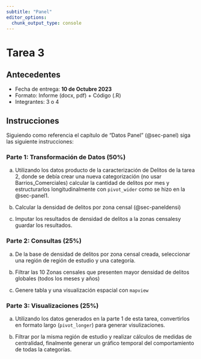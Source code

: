 ```yaml
---
subtitle: "Panel"
editor_options: 
  chunk_output_type: console
---
```


# Tarea 3 {.unnumbered}


## Antecedentes

- Fecha de entrega: **10 de Octubre 2023**
- Formato: Informe (docx, pdf) + Código (.R)
- Integrantes: 3 o 4


## Instrucciones

Siguiendo como referencia el capítulo de "Datos Panel" (@sec-panel) siga las siguiente instrucciones:

### Parte 1: Transformación de Datos (50%)

a) Utilizando los datos producto de la caracterización de Delitos de la tarea 2, donde se debía crear una nueva categorización (no usar Barrios_Comerciales) calcular la cantidad de delitos por mes y estructurarlos longitudinalmente con `pivot_wider` como se hizo en la @sec-panel1.

b) Calcular la densidad de delitos por zona censal (@sec-paneldensi)

c) Imputar los resultados de densidad de delitos a la zonas censalesy guardar los resultados.


### Parte 2: Consultas (25%)

a) De la base de densidad de delitos por zona censal creada, seleccionar una región de región de estudio y una categoría.

b) Filtrar las 10 Zonas censales que presenten mayor densidad de delitos globales (todos los meses y años)

c) Genere tabla y una visualización espacial con `mapview`


### Parte 3: Visualizaciones (25%)

a) Utilizando los datos generados en la parte 1 de esta tarea, convertirlos en formato largo (`pivot_longer`) para generar visulizaciones.


b) Filtrar por la misma región de estudio y realizar cálculos de medidas de centralidad, finalmente generar un gráfico temporal del comportamiento de todas la categorías.


